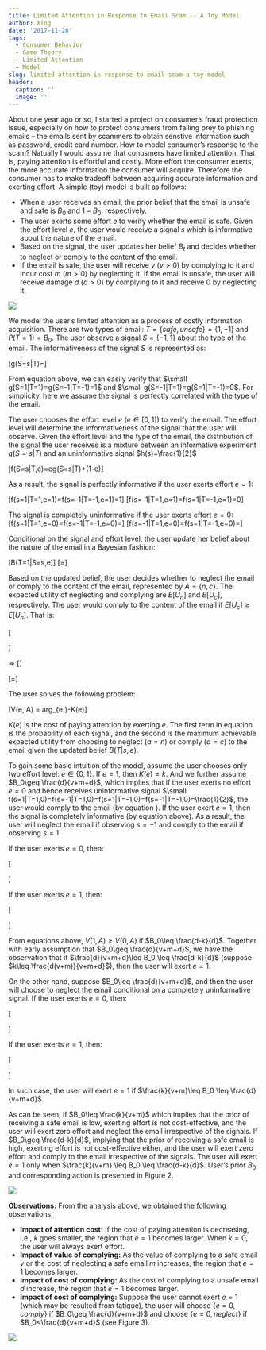 ```yaml
---
title: Limited Attention in Response to Email Scam -- A Toy Model
author: Xing
date: '2017-11-20'
tags:
  - Consumer Behavior
  - Game Theory
  - Limited Attention
  - Model
slug: limited-attention-in-response-to-email-scam-a-toy-model
header:
  caption: ''
  image: ''
---
```



About one year ago or so, I started a project on consumer's fraud protection issue, especially on how to protect consumers from falling prey to phishing emails -- the emails sent by scammers to obtain senstive information such as password, credit card number. How to model consumer's response to the scam? Natually I would assume that conusmers have limited attention. That is, paying attention is effortful and costly. More effort the consumer exerts, the more accurate information the consumer will acquire. Therefore the consumer has to make tradeoff between acquiring accurate information and exerting effort. A simple (toy) model is built as follows:

 * When a user receives an email, the prior belief that the email is unsafe and safe is $B_{0}$ and $1-B_{0}$, respectively.
 * The user exerts some effort $e$ to verify whether the email is safe. Given the effort level $e$, the user would receive a signal $s$ which is informative about the nature of the email. 
 * Based on the signal, the user updates her belief $B_{t}$ and decides whether to neglect or comply to the content of the email.
 * If the email is safe, the user will receive $v$ ($v>0$) by complying to it and incur cost $m$ ($m>0$) by neglecting it. If the email is unsafe, the user will receive damage $d$ ($d>0$) by complying to it and receive $0$ by neglecting it.  

![](/img/LimitedAttentionFig1.png)

We model the user's limited attention as a process of costly information acquisition. There are two types of email: $T=\{safe, unsafe\}=\{1, -1\}$ and $P(T=1)=B_{0}$. The user observe a signal $S=\{-1,1\}$ about the type of the email. The informativeness of the signal $S$ is represented as:

\[\small g(S=s|T)=\frac{1+T\cdot s}{2}\]

From equation above, we can easily verify that $\small g(S=1|T=1)=g(S=-1|T=-1)=1$ and $\small g(S=-1|T=1)=g(S=1|T=-1)=0$. For simplicity, here we assume the signal is perfectly correlated with the type of the email. 

The user chooses the effort level $e$ ($e\in [0,1]$) to verify the email. The effort level will determine the informativeness of the signal that the user will observe. Given the effort level and the type of the email, the distribution of the signal the user receives is a mixture between an informative experiment $g(S=s|T)$ and an uninformative signal $h(s)=\frac{1}{2}$


\[\small f(S=s|T,e)=e\cdot g(S=s|T)+(1-e)\cdot \frac{1}{2}\]

As a result, the signal is perfectly informative if the user exerts effort $e=1$:

\[\small f(s=1|T=1,e=1)=f(s=-1|T=-1,e=1)=1\]
\[\small f(s=-1|T=1,e=1)=f(s=1|T=-1,e=1)=0\]

The signal is completely uninformative if the user exerts effort $e=0$:
\[\small f(s=1|T=1,e=0)=f(s=-1|T=-1,e=0)=\frac{1}{2}\]
\[\small f(s=-1|T=1,e=0)=f(s=1|T=-1,e=0)=\frac{1}{2}\]

Conditional on the signal and effort level, the user update her belief about the nature of the email in a Bayesian fashion:


\[\small B(T=1|S=s,e)\]
\[\small =\frac{f(S=s|T=1,e)\cdot P(T=1)}{f(S=s|T=1,e)\cdot P(T=1)+f(S=s|T=-1,e)\cdot P(T=-1)}\]

Based on the updated belief, the user decides whether to neglect the email or comply to the content of the email, represented by $A=\{n, c\}$. The expected utility of neglecting and complying are $E[U_n]$ and $E[U_c]$, respectively. The user would comply to the content of the email if $E[U_c] \geq E[U_n]$. That is:


\[\small \begin{split}
& B(T=1|S=s,e)\cdot v + B(T=-1|S=s,e)\cdot(-d)  \\
&\quad \geq B(T=1|S=s,e)\cdot (-m) + B(T=-1|S=s,e)\cdot 0 
\end{split}\]


$\Rightarrow$
\[\small \frac{d}{v+m}\leq \frac{f(S=s|T=1,e)}{f(S=s|T=-1,e)}\]

\[\small =\frac{[e\cdot \frac{1+s}{2}+(1-e)\cdot \frac{1}{2}]\cdot B_0}{[e\cdot \frac{1-s}{2}+(1-e)\cdot \frac{1}{2}]\cdot (1-B_0)}\]

The user solves the following problem:

\[V(e, A) = arg\max_{e \in [0,1]}\Big[\sum_{T\in \Gamma}\sum_{s \in S}P(T)\cdot f(s|T,e)\Big]\Big[\max_{a\in A}\sum_{T\in \Gamma}B(T|s,e)U_a \Big]-K(e)\]

$K(e)$ is the cost of paying attention by exerting $e$. The first term in equation \ref{MaxU} is the probability of each signal, and the second is the maximum achievable expected utility from choosing to neglect ($a=n$) or comply ($a=c$) to the email given the updated belief $B(T|s,e)$. 

To gain some basic intuition of the model, assume the user chooses only two effort level: $e\in \{0,1\}$. If $e=1$, then $K(e)=k$. And we further assume $B_0\geq \frac{d}{v+m+d}$, which implies that if the user exerts no effort $e=0$ and hence receives uninformative signal $\small f(s=1|T=1,0)=f(s=-1|T=1,0)=f(s=1|T=-1,0)=f(s=-1|T=-1,0)=\frac{1}{2}$, the user would comply to the email (by equation \ref{Comply}). If the user exert $e=1$, then the signal is completely informative (by equation above). As a result, the user will neglect the email if observing $s=-1$ and comply to the email if observing $s=1$.

If the user exerts $e=0$, then:


\[\small \begin{split}
& B_0 \Big\{ f(s=1|T=1,0)[B(T=1|s=1,0)\cdot v + B(T=-1|s=1,0)\cdot (-d)] \\
&\quad  +f(s=-1|T=1,0)[B(T=1|s=-1,0)\cdot v + B(T=-1|s=-1,0)\cdot (-d)]\Big\} \\
&\quad  (1-B_0) \Big\{ f(s=1|T=-1,0)[B(T=1|s=1,0)\cdot v + B(T=-1|s=1,0)\cdot (-d)] \\
&\quad  +f(s=-1|T=-1,0)[B(T=1|s=-1,0)\cdot v + B(T=-1|s=-1,0)\cdot (-d)]\Big\} \\
&\quad = B_0 \cdot v + (1-B_0)\cdot (-d)
\end{split}\]


If the user exerts $e=1$, then:


\[\small \begin{split}
& B_0 \Big\{ f(s=1|T=1,1)[B(T=1|s=1,1)\cdot v + B(T=-1|s=1,1 )\cdot (-d)] \\
&\quad  +f(s=-1|T=1,0)[B(T=1|s=-1,0)\cdot (-m) + B(T=-1|s=-1,0)\cdot 0]\Big\} \\
&\quad  (1-B_0) \Big\{ f(s=1|T=-1,0)[B(T=1|s=1,0)\cdot v + B(T=-1|s=1,0)\cdot (-d)] \\
&\quad  +f(s=-1|T=-1,0)[B(T=1|s=-1,0)\cdot (-m) + B(T=-1|s=-1,0)\cdot 0]\Big\} -k \\
&\quad = B_0\cdot v-k
\end{split}\]

From equations above, $V(1,A)\geq V(0,A)$ if $B_0\leq \frac{d-k}{d}$. Together with early assumption that $B_0\geq \frac{d}{v+m+d}$, we have the observation that if $\frac{d}{v+m+d}\leq B_0 \leq \frac{d-k}{d}$ (suppose $k\leq \frac{d(v+m)}{v+m+d}$), then the user will exert $e=1$.

On the other hand, suppose $B_0\leq \frac{d}{v+m+d}$, and then the user will choose to neglect the email conditional on a completely uninformative signal. If the user exerts $e=0$, then:
 
\[\small \begin{split}
& B_0 \Big\{ f(s=1|T=1,0)[B(T=1|s=1,0)\cdot (-m) + B(T=-1|s=1,0)\cdot 0] \\
&\quad  +f(s=-1|T=1,0)[B(T=1|s=-1,0)\cdot (-m) + B(T=-1|s=-1,0)\cdot 0]\Big\} \\
&\quad  (1-B_0) \Big\{ f(s=1|T=-1,0)[B(T=1|s=1,0)\cdot (-m) + B(T=-1|s=1,0)\cdot 0] \\
&\quad  +f(s=-1|T=-1,0)[B(T=1|s=-1,0)\cdot (-m) + B(T=-1|s=-1,0)\cdot 0]\Big\} \\
&\quad = B_0 \cdot (-m)
\end{split}\]


If the user exerts $e=1$, then:

\[\small \begin{split}
& B_0 \Big\{ f(s=1|T=1,1)[B(T=1|s=1,1)\cdot v + B(T=-1|s=1,1 )\cdot (-d)] \\
&\quad  +f(s=-1|T=1,0)[B(T=1|s=-1,0)\cdot (-m) + B(T=-1|s=-1,0)\cdot 0]\Big\} \\
&\quad  (1-B_0) \Big\{ f(s=1|T=-1,0)[B(T=1|s=1,0)\cdot v + B(T=-1|s=1,0)\cdot (-d)] \\
&\quad  +f(s=-1|T=-1,0)[B(T=1|s=-1,0)\cdot (-m) + B(T=-1|s=-1,0)\cdot 0]\Big\} -k \\
&\quad = B_0\cdot v-k
\end{split}\]

In such case, the user will exert $e=1$ if $\frac{k}{v+m}\leq B_0 \leq \frac{d}{v+m+d}$.

As can be seen, if $B_0\leq \frac{k}{v+m}$ which implies that the prior of receiving a safe email is low, exerting effort is not cost-effective, and the user will exert zero effort and neglect the email irrespective of the signals. If  $B_0\geq \frac{d-k}{d}$, implying that the prior of receiving a safe email is high, exerting effort is not cost-effective either, and the user will exert zero effort and comply to the email irrespective of the signals. The user will exert $e=1$ only when $\frac{k}{v+m}  \leq B_0 \leq \frac{d-k}{d}$. User's prior $B_0$ and corresponding action is presented in Figure 2.

![](/img/LimitedAttentionFig2.png)

**Observations:** From the analysis above, we obtained the following observations:


* **Impact of attention cost:** If the cost of paying attention is decreasing, i.e., $k$ goes smaller, the region that $e=1$ becomes larger. When $k=0$, the user will always exert effort.
* **Impact of value of complying:** As the value of complying to a safe email $v$ or the cost of neglecting a safe email $m$ increases, the region that $e=1$ becomes larger. 
* **Impact of cost of complying:** As the cost of complying to a unsafe email $d$ increase, the region that $e=1$ becomes larger. 
* **Impact of cost of complying:** Suppose the user cannot exert $e=1$ (which may be resulted from fatigue), the user will choose $\{e=0, comply\}$ if $B_0\geq \frac{d}{v+m+d}$ and choose $\{e=0, neglect\}$ if $B_0<\frac{d}{v+m+d}$ (see Figure 3).

![](/img/LimitedAttentionFig3.png)